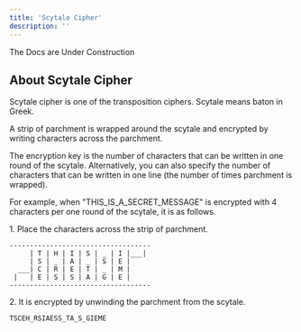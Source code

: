 ```yaml
---
title: 'Scytale Cipher'
description: ''
---
```


<Callout type="warning">
  The Docs are Under Construction
</Callout>

## About Scytale Cipher

Scytale cipher is one of the transposition ciphers. Scytale means baton in Greek.

A strip of parchment is wrapped around the scytale and encrypted by writing characters across the parchment.

The encryption key is the number of characters that can be written in one round of the scytale. Alternatively, you can also specify the number of characters that can be written in one line (the number of times parchment is wrapped).

For example, when "THIS\_IS\_A\_SECRET\_MESSAGE" is encrypted with 4 characters per one round of the scytale, it is as follows.

1\. Place the characters across the strip of parchment.

```
-----------------------------------
     | T | H | I | S | _ | I |___|
     | S | _ | A | _ | S | E |
  ___| C | R | E | T | _ | M |
 |   | E | S | S | A | G | E |
-----------------------------------
```

2\. It is encrypted by unwinding the parchment from the scytale.

```
TSCEH_RSIAESS_TA_S_GIEME
```

